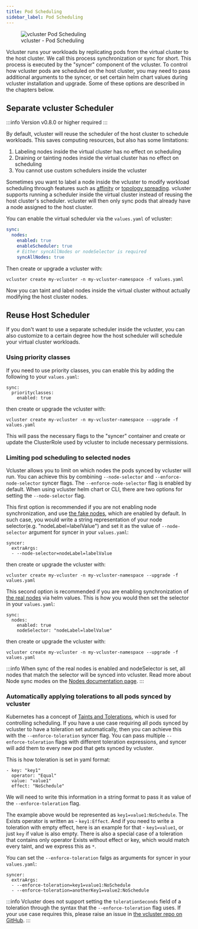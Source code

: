 ```yaml
---
title: Pod Scheduling
sidebar_label: Pod Scheduling
---
```


<figure>
  <img src="/docs/media/diagrams/vcluster-pod-scheduling.svg" alt="vcluster Pod Scheduling" />
  <figcaption>vcluster - Pod Scheduling</figcaption>
</figure>

Vcluster runs your workloads by replicating pods from the virtual cluster to the host cluster. We call this process synchronization or sync for short. This process is executed by the "syncer" component of the vcluster.
To control how vcluster pods are scheduled on the host cluster, you may need to pass additional arguments to the syncer, or set certain helm chart values during vcluster installation and upgrade. Some of these options are described in the chapters below.

## Separate vcluster Scheduler

:::info
Version v0.8.0 or higher required
:::

By default, vcluster will reuse the scheduler of the host cluster to schedule workloads. This saves computing resources, but also has some limitations:
1. Labeling nodes inside the virtual cluster has no effect on scheduling
2. Draining or tainting nodes inside the virtual cluster has no effect on scheduling
3. You cannot use custom schedulers inside the vcluster

Sometimes you want to label a node inside the vcluster to modify workload scheduling through features such as [affinity](https://kubernetes.io/docs/concepts/scheduling-eviction/assign-pod-node/#affinity-and-anti-affinity) or [topology spreading](https://kubernetes.io/docs/concepts/workloads/pods/pod-topology-spread-constraints/). vcluster supports running a scheduler inside the virtual cluster instead of reusing the host cluster's scheduler.
vcluster will then only sync pods that already have a node assigned to the host cluster.

You can enable the virtual scheduler via the `values.yaml` of vcluster:
```yaml
sync:
  nodes:
    enabled: true
    enableScheduler: true
    # Either syncAllNodes or nodeSelector is required
    syncAllNodes: true
```

Then create or upgrade a vcluster with:
```
vcluster create my-vcluster -n my-vcluster-namespace -f values.yaml
```

Now you can taint and label nodes inside the virtual cluster without actually modifying the host cluster nodes.

## Reuse Host Scheduler

If you don't want to use a separate scheduler inside the vcluster, you can also customize to a certain degree how the host scheduler will schedule your virtual cluster workloads.

### Using priority classes

If you need to use priority classes, you can enable this by adding the following to your `values.yaml`:
```
sync:
  priorityclasses:
    enabled: true
```
then create or upgrade the vcluster with:

```
vcluster create my-vcluster -n my-vcluster-namespace --upgrade -f values.yaml
```

This will pass the necessary flags to the "syncer" container and create or update the ClusterRole used by vcluster to include necessary permissions. 


### Limiting pod scheduling to selected nodes

Vcluster allows you to limit on which nodes the pods synced by vcluster will run.
You can achieve this by combining `--node-selector` and `--enforce-node-selector` syncer flags. 
The `--enforce-node-selector` flag is enabled by default.
When using vcluster helm chart or CLI, there are two options for setting the `--node-selector` flag.

This first option is recommended if you are not enabling node synchronization, and use [the fake nodes](./nodes), which are enabled by default. In such case, you would write a string representation of your node selector(e.g. "nodeLabel=labelValue") and set it as the value of `--node-selector` argument for syncer in your `values.yaml`:
```
syncer:
  extraArgs:
  - --node-selector=nodeLabel=labelValue
```
then create or upgrade the vcluster with:

```
vcluster create my-vcluster -n my-vcluster-namespace --upgrade -f values.yaml
```

This second option is recommended if you are enabling synchronization of [the real nodes](./nodes) via helm values. This is how you would then set the selector in your `values.yaml`:
```
sync:
  nodes:
    enabled: true
    nodeSelector: "nodeLabel=labelValue"
```
then create or upgrade the vcluster with:

```
vcluster create my-vcluster -n my-vcluster-namespace --upgrade -f values.yaml
```

:::info
When sync of the real nodes is enabled and nodeSelector is set, all nodes that match the selector will be synced into vcluster. Read more about Node sync modes on the [Nodes documentation page](./nodes).
::: 


### Automatically applying tolerations to all pods synced by vcluster 

Kubernetes has a concept of [Taints and Tolerations](https://kubernetes.io/docs/concepts/scheduling-eviction/taint-and-toleration/), which is used for controlling scheduling. If you have a use case requiring all pods synced by vcluster to have a toleration set automatically, then you can achieve this with the `--enforce-toleration` syncer flag. You can pass multiple `--enforce-toleration` flags with different toleration expressions, and syncer will add them to every new pod that gets synced by vcluster.

This is how toleration is set in yaml format:
```
- key: "key1"
  operator: "Equal"
  value: "value1"
  effect: "NoSchedule"
```
We will need to write this information in a string format to pass it as value of the `--enforce-toleration` flag.

The example above would be represented as `key1=value1:NoSchedule`.
The Exists operator is written as - `key1:Effect`.
And if you need to write a toleration with empty effect, here is an example for that - `key1=value1`, or just `key` if value is also empty.
There is also a special case of a toleration that contains only operator Exists without effect or key, which would match every taint, and we express this as `*`.

You can set the `--enforce-toleration` falgs as arguments for syncer in your `values.yaml`:
```
syncer:
  extraArgs:
  - --enforce-toleration=key1=value1:NoSchedule
  - --enforce-toleration=anotherKey1=value2:NoSchedule
```

:::info
Vcluster does not support setting the `tolerationSeconds` field of a toleration through the syntax that the `--enforce-toleration` flag uses. If your use case requires this, please raise an issue in [the vcluster repo on GitHub](https://github.com/loft-sh/vcluster/issues).
::: 
